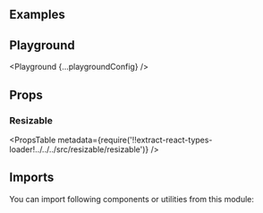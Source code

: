 


<Layout title="Resizable" description="🚧 This page is under construction">

## Examples

<Example title="Basic Usage" path="resizable/basic-usage">
  <BasicUsage />
</Example>

<Example title="Vertical Orientation" path="resizable/vertical-orientation">
  <VerticalOrientation />
</Example>

<Example title="Horizontal Orientation" path="resizable/horizontal-orientation">
  <HorizontalOrientation />
</Example>

<Example title="Nested" path="resizable/nested">
  <Nested />
</Example>

<Example title="Inverted" path="resizable/inverted">
  <Inverted />
</Example>

## Playground

<Playground {...playgroundConfig} />

## Props

### Resizable

<PropsTable
  metadata={require('!!extract-react-types-loader!../../../src/resizable/resizable')}
/>

## Imports

You can import following components or utilities from this module:

<Imports module={ResizableExports} path="@datacamp/waffles/resizable" />

</Layout>
